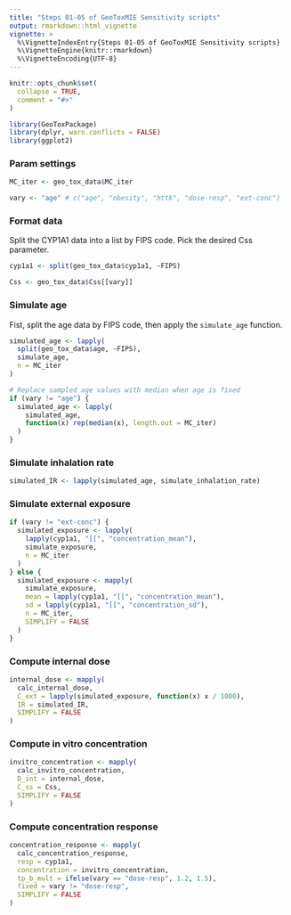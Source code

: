 ```yaml
---
title: "Steps 01-05 of GeoToxMIE Sensitivity scripts"
output: rmarkdown::html_vignette
vignette: >
  %\VignetteIndexEntry{Steps 01-05 of GeoToxMIE Sensitivity scripts}
  %\VignetteEngine{knitr::rmarkdown}
  %\VignetteEncoding{UTF-8}
---
```


```r
knitr::opts_chunk$set(
  collapse = TRUE,
  comment = "#>"
)
```

```r
library(GeoToxPackage)
library(dplyr, warn.conflicts = FALSE)
library(ggplot2)
```

### Param settings

```r
MC_iter <- geo_tox_data$MC_iter

vary <- "age" # c("age", "obesity", "httk", "dose-resp", "ext-conc")
```

### Format data

Split the CYP1A1 data into a list by FIPS code. Pick the desired Css parameter.

```r
cyp1a1 <- split(geo_tox_data$cyp1a1, ~FIPS)

Css <- geo_tox_data$Css[[vary]]
```

### Simulate age

Fist, split the age data by FIPS code, then apply the `simulate_age` function.

```r
simulated_age <- lapply(
  split(geo_tox_data$age, ~FIPS),
  simulate_age,
  n = MC_iter
)

# Replace sampled age values with median when age is fixed
if (vary != "age") {
  simulated_age <- lapply(
    simulated_age,
    function(x) rep(median(x), length.out = MC_iter)
  )
}
```

### Simulate inhalation rate

```r
simulated_IR <- lapply(simulated_age, simulate_inhalation_rate)
```

### Simulate external exposure

```r
if (vary != "ext-conc") {
  simulated_exposure <- lapply(
    lapply(cyp1a1, "[[", "concentration_mean"),
    simulate_exposure,
    n = MC_iter
  )
} else {
  simulated_exposure <- mapply(
    simulate_exposure,
    mean = lapply(cyp1a1, "[[", "concentration_mean"),
    sd = lapply(cyp1a1, "[[", "concentration_sd"),
    n = MC_iter,
    SIMPLIFY = FALSE
  )
}
```

### Compute internal dose

```r
internal_dose <- mapply(
  calc_internal_dose,
  C_ext = lapply(simulated_exposure, function(x) x / 1000),
  IR = simulated_IR,
  SIMPLIFY = FALSE
)
```

### Compute in vitro concentration

```r
invitro_concentration <- mapply(
  calc_invitro_concentration,
  D_int = internal_dose,
  C_ss = Css,
  SIMPLIFY = FALSE
)
```

### Compute concentration response

```r
concentration_response <- mapply(
  calc_concentration_response,
  resp = cyp1a1,
  concentration = invitro_concentration,
  tp_b_mult = ifelse(vary == "dose-resp", 1.2, 1.5),
  fixed = vary != "dose-resp",
  SIMPLIFY = FALSE
)
```
